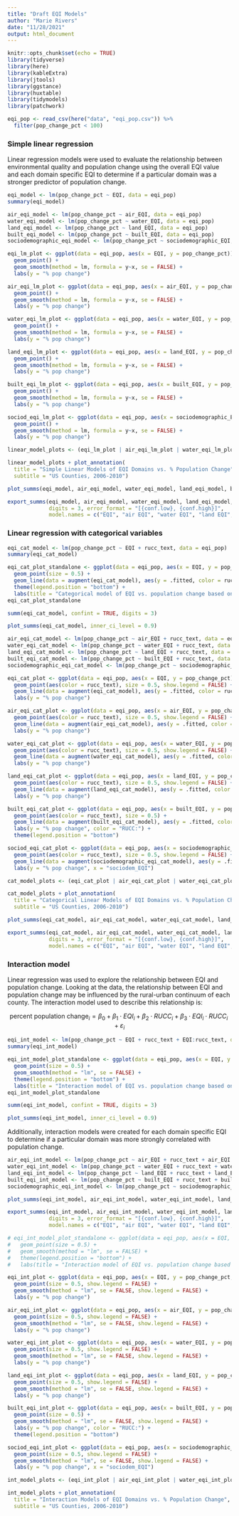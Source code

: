 ```yaml
---
title: "Draft EQI Models"
author: "Marie Rivers"
date: "11/28/2021"
output: html_document
---
```


```r
knitr::opts_chunk$set(echo = TRUE)
library(tidyverse)
library(here)
library(kableExtra)
library(jtools)
library(ggstance)
library(huxtable)
library(tidymodels)
library(patchwork)
```

```r
eqi_pop <- read_csv(here("data", "eqi_pop.csv")) %>%
  filter(pop_change_pct < 100)
```

### Simple linear regression  

Linear regression models were used to evaluate the relationship between environmental quality and population change using the overall EQI value and each domain specific EQI to determine if a particular domain was a stronger predictor of population change.

```r
eqi_model <- lm(pop_change_pct ~ EQI, data = eqi_pop)
summary(eqi_model)
```

```r
air_eqi_model <- lm(pop_change_pct ~ air_EQI, data = eqi_pop)
water_eqi_model <- lm(pop_change_pct ~ water_EQI, data = eqi_pop)
land_eqi_model <- lm(pop_change_pct ~ land_EQI, data = eqi_pop)
built_eqi_model <- lm(pop_change_pct ~ built_EQI, data = eqi_pop)
sociodemographic_eqi_model <- lm(pop_change_pct ~ sociodemographic_EQI, data = eqi_pop)
```

```r
eqi_lm_plot <- ggplot(data = eqi_pop, aes(x = EQI, y = pop_change_pct)) + 
  geom_point() + 
  geom_smooth(method = lm, formula = y~x, se = FALSE) +
  labs(y = "% pop change")

air_eqi_lm_plot <- ggplot(data = eqi_pop, aes(x = air_EQI, y = pop_change_pct)) + 
  geom_point() + 
  geom_smooth(method = lm, formula = y~x, se = FALSE) +
  labs(y = "% pop change")

water_eqi_lm_plot <- ggplot(data = eqi_pop, aes(x = water_EQI, y = pop_change_pct)) + 
  geom_point() + 
  geom_smooth(method = lm, formula = y~x, se = FALSE) +
  labs(y = "% pop change")

land_eqi_lm_plot <- ggplot(data = eqi_pop, aes(x = land_EQI, y = pop_change_pct)) + 
  geom_point() + 
  geom_smooth(method = lm, formula = y~x, se = FALSE) +
  labs(y = "% pop change")

built_eqi_lm_plot <- ggplot(data = eqi_pop, aes(x = built_EQI, y = pop_change_pct)) + 
  geom_point() + 
  geom_smooth(method = lm, formula = y~x, se = FALSE) +
  labs(y = "% pop change")

sociod_eqi_lm_plot <- ggplot(data = eqi_pop, aes(x = sociodemographic_EQI, y = pop_change_pct)) + 
  geom_point() + 
  geom_smooth(method = lm, formula = y~x, se = FALSE) +
  labs(y = "% pop change")
```

```r
linear_model_plots <- (eqi_lm_plot | air_eqi_lm_plot | water_eqi_lm_plot) / (land_eqi_lm_plot | built_eqi_lm_plot | sociod_eqi_lm_plot )

linear_model_plots + plot_annotation(
  title = "Simple Linear Models of EQI Domains vs. % Population Change",
  subtitle = "US Counties, 2006-2010")
```

```r
plot_summs(eqi_model, air_eqi_model, water_eqi_model, land_eqi_model, built_eqi_model, sociodemographic_eqi_model, inner_ci_level = 0.9, model.names = c("EQI", "air EQI", "water EQI", "land EQI", "built EQI", "sociodem EQI"))
```

```r
export_summs(eqi_model, air_eqi_model, water_eqi_model, land_eqi_model, built_eqi_model, sociodemographic_eqi_model, 
             digits = 3, error_format = "[{conf.low}, {conf.high}]", 
             model.names = c("EQI", "air EQI", "water EQI", "land EQI", "built EQI", "sociodem EQI"))
```

### Linear regression with categorical variables

```r
eqi_cat_model <- lm(pop_change_pct ~ EQI + rucc_text, data = eqi_pop)
summary(eqi_cat_model)
```

```r
eqi_cat_plot_standalone <- ggplot(data = eqi_pop, aes(x = EQI, y = pop_change_pct, color = rucc_text)) +
  geom_point(size = 0.5) + 
  geom_line(data = augment(eqi_cat_model), aes(y = .fitted, color = rucc_text)) +
  theme(legend.position = "bottom") + 
  labs(title = "Categorical model of EQI vs. population change based on RUCC", y = "% population change", color = "rural-urban continual category:")
eqi_cat_plot_standalone
```

```r
summ(eqi_cat_model, confint = TRUE, digits = 3)
```

```r
plot_summs(eqi_cat_model, inner_ci_level = 0.9)
```

```r
air_eqi_cat_model <- lm(pop_change_pct ~ air_EQI + rucc_text, data = eqi_pop)
water_eqi_cat_model <- lm(pop_change_pct ~ water_EQI + rucc_text, data = eqi_pop)
land_eqi_cat_model <- lm(pop_change_pct ~ land_EQI + rucc_text, data = eqi_pop)
built_eqi_cat_model <- lm(pop_change_pct ~ built_EQI + rucc_text, data = eqi_pop)
sociodemographic_eqi_cat_model <- lm(pop_change_pct ~ sociodemographic_EQI + rucc_text, data = eqi_pop)
```

```r
eqi_cat_plot <- ggplot(data = eqi_pop, aes(x = EQI, y = pop_change_pct)) + 
  geom_point(aes(color = rucc_text), size = 0.5, show.legend = FALSE) + 
  geom_line(data = augment(eqi_cat_model), aes(y = .fitted, color = rucc_text), show.legend = FALSE) +
  labs(y = "% pop change")

air_eqi_cat_plot <- ggplot(data = eqi_pop, aes(x = air_EQI, y = pop_change_pct)) + 
  geom_point(aes(color = rucc_text), size = 0.5, show.legend = FALSE) + 
  geom_line(data = augment(air_eqi_cat_model), aes(y = .fitted, color = rucc_text), show.legend = FALSE) +
  labs(y = "% pop change")

water_eqi_cat_plot <- ggplot(data = eqi_pop, aes(x = water_EQI, y = pop_change_pct)) + 
  geom_point(aes(color = rucc_text), size = 0.5, show.legend = FALSE) + 
  geom_line(data = augment(water_eqi_cat_model), aes(y = .fitted, color = rucc_text), show.legend = FALSE) +
  labs(y = "% pop change")

land_eqi_cat_plot <- ggplot(data = eqi_pop, aes(x = land_EQI, y = pop_change_pct)) + 
  geom_point(aes(color = rucc_text), size = 0.5, show.legend = FALSE) + 
  geom_line(data = augment(land_eqi_cat_model), aes(y = .fitted, color = rucc_text), show.legend = FALSE) +
  labs(y = "% pop change")

built_eqi_cat_plot <- ggplot(data = eqi_pop, aes(x = built_EQI, y = pop_change_pct)) + 
  geom_point(aes(color = rucc_text), size = 0.5) + 
  geom_line(data = augment(built_eqi_cat_model), aes(y = .fitted, color = rucc_text), show.legend = FALSE) +
  labs(y = "% pop change", color = "RUCC:") +
  theme(legend.position = "bottom")

sociod_eqi_cat_plot <- ggplot(data = eqi_pop, aes(x = sociodemographic_EQI, y = pop_change_pct)) + 
  geom_point(aes(color = rucc_text), size = 0.5, show.legend = FALSE) + 
  geom_line(data = augment(sociodemographic_eqi_cat_model), aes(y = .fitted, color = rucc_text), show.legend = FALSE) +
  labs(y = "% pop change", x = "sociodem_EQI")
```

```r
cat_model_plots <- (eqi_cat_plot | air_eqi_cat_plot | water_eqi_cat_plot) / (land_eqi_cat_plot | built_eqi_cat_plot| sociod_eqi_cat_plot )

cat_model_plots + plot_annotation(
  title = "Categorical Linear Models of EQI Domains vs. % Population Change",
  subtitle = "US Counties, 2006-2010")
```

```r
plot_summs(eqi_cat_model, air_eqi_cat_model, water_eqi_cat_model, land_eqi_cat_model, built_eqi_cat_model, sociodemographic_eqi_cat_model, inner_ci_level = 0.9, model.names = c("EQI", "air EQI", "water EQI", "land EQI", "built EQI", "sociodem EQI"))
```

```r
export_summs(eqi_cat_model, air_eqi_cat_model, water_eqi_cat_model, land_eqi_cat_model, built_eqi_cat_model, sociodemographic_eqi_cat_model, 
             digits = 3, error_format = "[{conf.low}, {conf.high}]", 
             model.names = c("EQI", "air EQI", "water EQI", "land EQI", "built EQI", "sociodem EQI"))
```

### Interaction model  

Linear regression was used to explore the relationship between EQI and population change. Looking at the data, the relationship between EQI and population change may be influenced by the rural-urban continuum of each county. The interaction model used to describe this relationship is:

$$\text{percent population change}_i=\beta_{0}+\beta_{1} \cdot EQI_i + \beta_{2} \cdot RUCC_i + \beta_{3} \cdot EQI_i \cdot RUCC_i + \varepsilon_i$$

```r
eqi_int_model <- lm(pop_change_pct ~ EQI + rucc_text + EQI:rucc_text, data = eqi_pop)
summary(eqi_int_model)
```

```r
eqi_int_model_plot_standalone <- ggplot(data = eqi_pop, aes(x = EQI, y = pop_change_pct, color = rucc_text)) +
  geom_point(size = 0.5) + 
  geom_smooth(method = "lm", se = FALSE) +
  theme(legend.position = "bottom") + 
  labs(title = "Interaction model of EQI vs. population change based on RUCC", y = "% population change", color = "rural-urban continual category:")
eqi_int_model_plot_standalone
```

```r
summ(eqi_int_model, confint = TRUE, digits = 3)
```

```r
plot_summs(eqi_int_model, inner_ci_level = 0.9)
```

Additionally, interaction models were created for each domain specific EQI to determine if a particular domain was more strongly correlated with population change.

```r
air_eqi_int_model <- lm(pop_change_pct ~ air_EQI + rucc_text + air_EQI:rucc_text, data = eqi_pop)
water_eqi_int_model <- lm(pop_change_pct ~ water_EQI + rucc_text + water_EQI:rucc_text, data = eqi_pop)
land_eqi_int_model <- lm(pop_change_pct ~ land_EQI + rucc_text + land_EQI:rucc_text, data = eqi_pop)
built_eqi_int_model <- lm(pop_change_pct ~ built_EQI + rucc_text + built_EQI:rucc_text, data = eqi_pop)
sociodemographic_eqi_int_model <- lm(pop_change_pct ~ sociodemographic_EQI + rucc_text + sociodemographic_EQI:rucc_text, data = eqi_pop)
```

```r
plot_summs(eqi_int_model, air_eqi_int_model, water_eqi_int_model, land_eqi_int_model, built_eqi_int_model, sociodemographic_eqi_int_model, inner_ci_level = 0.9, model.names = c("EQI", "air EQI", "water EQI", "land EQI", "built EQI", "sociodem EQI"))
```

```r
export_summs(eqi_int_model, air_eqi_int_model, water_eqi_int_model, land_eqi_int_model, built_eqi_int_model, sociodemographic_eqi_int_model, 
             digits = 3, error_format = "[{conf.low}, {conf.high}]", 
             model.names = c("EQI", "air EQI", "water EQI", "land EQI", "built EQI", "sociodem EQI"))
```
```r
# eqi_int_model_plot_standalone <- ggplot(data = eqi_pop, aes(x = EQI, y = pop_change_pct, color = rucc_text)) +
#   geom_point(size = 0.5) + 
#   geom_smooth(method = "lm", se = FALSE) +
#   theme(legend.position = "bottom") + 
#   labs(title = "Interaction model of EQI vs. population change based on RUCC", y = "% population change", color = "rural-urban continual category:")

eqi_int_plot <- ggplot(data = eqi_pop, aes(x = EQI, y = pop_change_pct, color = rucc_text)) + 
  geom_point(size = 0.5, show.legend = FALSE) + 
  geom_smooth(method = "lm", se = FALSE, show.legend = FALSE) +
  labs(y = "% pop change")

air_eqi_int_plot <- ggplot(data = eqi_pop, aes(x = air_EQI, y = pop_change_pct, color = rucc_text)) + 
  geom_point(size = 0.5, show.legend = FALSE) +  
  geom_smooth(method = "lm", se = FALSE, show.legend = FALSE) +
  labs(y = "% pop change")

water_eqi_int_plot <- ggplot(data = eqi_pop, aes(x = water_EQI, y = pop_change_pct, color = rucc_text)) + 
  geom_point(size = 0.5, show.legend = FALSE) + 
  geom_smooth(method = "lm", se = FALSE, show.legend = FALSE) +
  labs(y = "% pop change")

land_eqi_int_plot <- ggplot(data = eqi_pop, aes(x = land_EQI, y = pop_change_pct, color = rucc_text)) + 
  geom_point(size = 0.5, show.legend = FALSE) + 
  geom_smooth(method = "lm", se = FALSE, show.legend = FALSE) +
  labs(y = "% pop change")

built_eqi_int_plot <- ggplot(data = eqi_pop, aes(x = built_EQI, y = pop_change_pct, color = rucc_text)) + 
  geom_point(size = 0.5) + 
  geom_smooth(method = "lm", se = FALSE, show.legend = FALSE) +
  labs(y = "% pop change", color = "RUCC:") +
  theme(legend.position = "bottom")

sociod_eqi_int_plot <- ggplot(data = eqi_pop, aes(x = sociodemographic_EQI, y = pop_change_pct, color = rucc_text)) + 
  geom_point(size = 0.5, show.legend = FALSE) +  
  geom_smooth(method = "lm", se = FALSE, show.legend = FALSE) +
  labs(y = "% pop change", x = "sociodem_EQI")
```

```r
int_model_plots <- (eqi_int_plot | air_eqi_int_plot | water_eqi_int_plot) / (land_eqi_int_plot | built_eqi_int_plot| sociod_eqi_int_plot )

int_model_plots + plot_annotation(
  title = "Interaction Models of EQI Domains vs. % Population Change",
  subtitle = "US Counties, 2006-2010")
```

